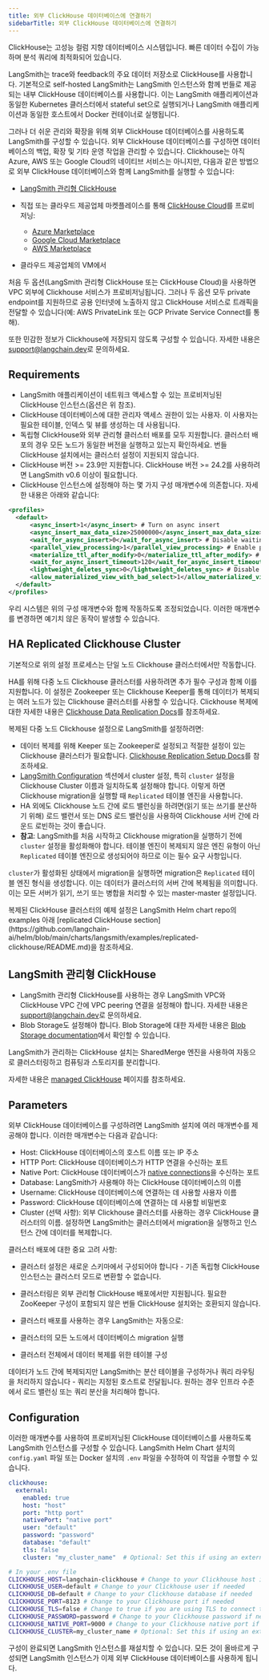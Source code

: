 ```yaml
---
title: 외부 ClickHouse 데이터베이스에 연결하기
sidebarTitle: 외부 ClickHouse 데이터베이스에 연결하기
---
```


ClickHouse는 고성능 컬럼 지향 데이터베이스 시스템입니다. 빠른 데이터 수집이 가능하며 분석 쿼리에 최적화되어 있습니다.

LangSmith는 trace와 feedback의 주요 데이터 저장소로 ClickHouse를 사용합니다. 기본적으로 self-hosted LangSmith는 LangSmith 인스턴스와 함께 번들로 제공되는 내부 ClickHouse 데이터베이스를 사용합니다. 이는 LangSmith 애플리케이션과 동일한 Kubernetes 클러스터에서 stateful set으로 실행되거나 LangSmith 애플리케이션과 동일한 호스트에서 Docker 컨테이너로 실행됩니다.

그러나 더 쉬운 관리와 확장을 위해 외부 ClickHouse 데이터베이스를 사용하도록 LangSmith를 구성할 수 있습니다. 외부 ClickHouse 데이터베이스를 구성하면 데이터베이스의 백업, 확장 및 기타 운영 작업을 관리할 수 있습니다. Clickhouse는 아직 Azure, AWS 또는 Google Cloud의 네이티브 서비스는 아니지만, 다음과 같은 방법으로 외부 ClickHouse 데이터베이스와 함께 LangSmith를 실행할 수 있습니다:

* [LangSmith 관리형 ClickHouse](/langsmith/langsmith-managed-clickhouse)

* 직접 또는 클라우드 제공업체 마켓플레이스를 통해 [ClickHouse Cloud](https://clickhouse.cloud/)를 프로비저닝:

    * [Azure Marketplace](https://azuremarketplace.microsoft.com/en-us/marketplace/apps/clickhouse.clickhouse_cloud?tab=Overview)
  * [Google Cloud Marketplace](https://console.cloud.google.com/marketplace/product/clickhouse-public/clickhouse-cloud)
  * [AWS Marketplace](https://aws.amazon.com/marketplace/pp/prodview-jettukeanwrfc)

* 클라우드 제공업체의 VM에서

<Note>
처음 두 옵션(LangSmith 관리형 ClickHouse 또는 ClickHouse Cloud)을 사용하면 VPC 외부에 Clickhouse 서비스가 프로비저닝됩니다. 그러나 두 옵션 모두 private endpoint를 지원하므로 공용 인터넷에 노출하지 않고 ClickHouse 서비스로 트래픽을 전달할 수 있습니다(예: AWS PrivateLink 또는 GCP Private Service Connect를 통해).

또한 민감한 정보가 Clickhouse에 저장되지 않도록 구성할 수 있습니다. 자세한 내용은 [support@langchain.dev](mailto:support@langchain.dev)로 문의하세요.
</Note>

## Requirements

* LangSmith 애플리케이션이 네트워크 액세스할 수 있는 프로비저닝된 ClickHouse 인스턴스(옵션은 위 참조).
* ClickHouse 데이터베이스에 대한 관리자 액세스 권한이 있는 사용자. 이 사용자는 필요한 테이블, 인덱스 및 뷰를 생성하는 데 사용됩니다.
* 독립형 ClickHouse와 외부 관리형 클러스터 배포를 모두 지원합니다. 클러스터 배포의 경우 모든 노드가 동일한 버전을 실행하고 있는지 확인하세요. 번들 ClickHouse 설치에서는 클러스터 설정이 지원되지 않습니다.
* ClickHouse 버전 >= 23.9만 지원합니다. ClickHouse 버전 >= 24.2를 사용하려면 LangSmith v0.6 이상이 필요합니다.
* ClickHouse 인스턴스에 설정해야 하는 몇 가지 구성 매개변수에 의존합니다. 자세한 내용은 아래와 같습니다:

```xml
<profiles>
  <default>
      <async_insert>1</async_insert> # Turn on async insert
      <async_insert_max_data_size>25000000</async_insert_max_data_size> # Flush data to disk after 25MB. You may need to adjust this based on your workload.
      <wait_for_async_insert>0</wait_for_async_insert> # Disable waiting for async insert by default
      <parallel_view_processing>1</parallel_view_processing> # Enable parallel view processing
      <materialize_ttl_after_modify>0</materialize_ttl_after_modify> # Disable TTL materialization after modify
      <wait_for_async_insert_timeout>120</wait_for_async_insert_timeout> # Set the timeout for waiting for async insert
      <lightweight_deletes_sync>0</lightweight_deletes_sync> # Disable lightweight deletes sync
      <allow_materialized_view_with_bad_select>1</allow_materialized_view_with_bad_select> # Allow materialized views with legacy SELECT statements that cause CH to fail
  </default>
</profiles>
```

<Warning>
우리 시스템은 위의 구성 매개변수와 함께 작동하도록 조정되었습니다. 이러한 매개변수를 변경하면 예기치 않은 동작이 발생할 수 있습니다.
</Warning>

## HA Replicated Clickhouse Cluster

<Warning>
기본적으로 위의 설정 프로세스는 단일 노드 Clickhouse 클러스터에서만 작동합니다.
</Warning>

HA를 위해 다중 노드 Clickhouse 클러스터를 사용하려면 추가 필수 구성과 함께 이를 지원합니다. 이 설정은 Zookeeper 또는 Clickhouse Keeper를 통해 데이터가 복제되는 여러 노드가 있는 Clickhouse 클러스터를 사용할 수 있습니다. Clickhouse 복제에 대한 자세한 내용은 [Clickhouse Data Replication Docs](https://clickhouse.com/docs/architecture/replication)를 참조하세요.

복제된 다중 노드 Clickhouse 설정으로 LangSmith를 설정하려면:

* 데이터 복제를 위해 Keeper 또는 Zookeeper로 설정되고 적절한 설정이 있는 Clickhouse 클러스터가 필요합니다. [Clickhouse Replication Setup Docs](https://clickhouse.com/docs/architecture/replication)를 참조하세요.
* [LangSmith Configuration](#configuration) 섹션에서 cluster 설정, 특히 `cluster` 설정을 Clickhouse Cluster 이름과 일치하도록 설정해야 합니다. 이렇게 하면 Clickhouse migration을 실행할 때 `Replicated` 테이블 엔진을 사용합니다.
* HA 외에도 Clickhouse 노드 간에 로드 밸런싱을 하려면(읽기 또는 쓰기를 분산하기 위해) 로드 밸런서 또는 DNS 로드 밸런싱을 사용하여 Clickhouse 서버 간에 라운드 로빈하는 것이 좋습니다.
* **참고**: LangSmith를 처음 시작하고 Clickhouse migration을 실행하기 전에 `cluster` 설정을 활성화해야 합니다. 테이블 엔진이 복제되지 않은 엔진 유형이 아닌 `Replicated` 테이블 엔진으로 생성되어야 하므로 이는 필수 요구 사항입니다.

`cluster`가 활성화된 상태에서 migration을 실행하면 migration은 `Replicated` 테이블 엔진 형식을 생성합니다. 이는 데이터가 클러스터의 서버 간에 복제됨을 의미합니다. 이는 모든 서버가 읽기, 쓰기 또는 병합을 처리할 수 있는 master-master 설정입니다.

<Note>
복제된 ClickHouse 클러스터의 예제 설정은 LangSmith Helm chart repo의 examples 아래 [replicated ClickHouse section](https://github.com/langchain-ai/helm/blob/main/charts/langsmith/examples/replicated-clickhouse/README.md)을 참조하세요.
</Note>

## LangSmith 관리형 ClickHouse

* LangSmith 관리형 ClickHouse를 사용하는 경우 LangSmith VPC와 ClickHouse VPC 간에 VPC peering 연결을 설정해야 합니다. 자세한 내용은 [support@langchain.dev](mailto:support@langchain.dev)로 문의하세요.
* Blob Storage도 설정해야 합니다. Blob Storage에 대한 자세한 내용은 [Blob Storage documentation](/langsmith/self-host-blob-storage)에서 확인할 수 있습니다.

<Note>
LangSmith가 관리하는 ClickHouse 설치는 SharedMerge 엔진을 사용하여 자동으로 클러스터링하고 컴퓨팅과 스토리지를 분리합니다.
</Note>

자세한 내용은 [managed ClickHouse](/langsmith/langsmith-managed-clickhouse) 페이지를 참조하세요.

## Parameters

외부 ClickHouse 데이터베이스를 구성하려면 LangSmith 설치에 여러 매개변수를 제공해야 합니다. 이러한 매개변수는 다음과 같습니다:

* Host: ClickHouse 데이터베이스의 호스트 이름 또는 IP 주소
* HTTP Port: ClickHouse 데이터베이스가 HTTP 연결을 수신하는 포트
* Native Port: ClickHouse 데이터베이스가 [native connections](https://clickhouse.com/docs/en/interfaces/tcp)을 수신하는 포트
* Database: LangSmith가 사용해야 하는 ClickHouse 데이터베이스의 이름
* Username: ClickHouse 데이터베이스에 연결하는 데 사용할 사용자 이름
* Password: ClickHouse 데이터베이스에 연결하는 데 사용할 비밀번호
* Cluster (선택 사항): 외부 Clickhouse 클러스터를 사용하는 경우 ClickHouse 클러스터의 이름. 설정하면 LangSmith는 클러스터에서 migration을 실행하고 인스턴스 간에 데이터를 복제합니다.

<Warning>
클러스터 배포에 대한 중요 고려 사항:

* 클러스터 설정은 새로운 스키마에서 구성되어야 합니다 - 기존 독립형 ClickHouse 인스턴스는 클러스터 모드로 변환할 수 없습니다.

* 클러스터링은 외부 관리형 ClickHouse 배포에서만 지원됩니다. 필요한 ZooKeeper 구성이 포함되지 않은 번들 ClickHouse 설치와는 호환되지 않습니다.

* 클러스터 배포를 사용하는 경우 LangSmith는 자동으로:

* 클러스터의 모든 노드에서 데이터베이스 migration 실행
* 클러스터 전체에서 데이터 복제를 위한 테이블 구성

데이터가 노드 간에 복제되지만 LangSmith는 분산 테이블을 구성하거나 쿼리 라우팅을 처리하지 않습니다 - 쿼리는 지정된 호스트로 전달됩니다. 원하는 경우 인프라 수준에서 로드 밸런싱 또는 쿼리 분산을 처리해야 합니다.
</Warning>

## Configuration

이러한 매개변수를 사용하여 프로비저닝된 ClickHouse 데이터베이스를 사용하도록 LangSmith 인스턴스를 구성할 수 있습니다. LangSmith Helm Chart 설치의 `config.yaml` 파일 또는 Docker 설치의 `.env` 파일을 수정하여 이 작업을 수행할 수 있습니다.

<CodeGroup>

```yaml Helm
clickhouse:
  external:
    enabled: true
    host: "host"
    port: "http port"
    nativePort: "native port"
    user: "default"
    password: "password"
    database: "default"
    tls: false
    cluster: "my_cluster_name"  # Optional: Set this if using an external Clickhouse cluster
```

```bash Docker
# In your .env file
CLICKHOUSE_HOST=langchain-clickhouse # Change to your Clickhouse host if using external Clickhouse. Otherwise, leave it as is
CLICKHOUSE_USER=default # Change to your Clickhouse user if needed
CLICKHOUSE_DB=default # Change to your Clickhouse database if needed
CLICKHOUSE_PORT=8123 # Change to your Clickhouse port if needed
CLICKHOUSE_TLS=false # Change to true if you are using TLS to connect to Clickhouse. Otherwise, leave it as is
CLICKHOUSE_PASSWORD=password # Change to your Clickhouse password if needed
CLICKHOUSE_NATIVE_PORT=9000 # Change to your Clickhouse native port if needed
CLICKHOUSE_CLUSTER=my_cluster_name # Optional: Set this if using an external Clickhouse cluster
```

</CodeGroup>

구성이 완료되면 LangSmith 인스턴스를 재설치할 수 있습니다. 모든 것이 올바르게 구성되면 LangSmith 인스턴스가 이제 외부 ClickHouse 데이터베이스를 사용하게 됩니다.